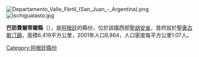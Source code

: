 [[Image:Departamento_Valle_Fértil_(San_Juan_-_Argentina).png|right]]
[[Image:Ischigualasto.jpg|thumb]]

'''巴耶費爾蒂爾縣'''（{{lang-es|Departamento Valle Fértil}}），是[[阿根廷|阿根廷]]的縣份，位於該國西部[[聖胡安省_(阿根廷)|聖胡安省]]，首府設於[[聖奧古斯汀鎮|聖奧古斯汀鎮]]，面積6,419平方公里，2001年人口6,864，人口密度每平方公里1.07人。
		
{{coord|30|40|S|67|26|W|type:landmark_source:USNO/HMNAO|display=title}}

{{Argentina-geo-stub}}
[[Category:阿根廷縣份|Category:阿根廷縣份]]